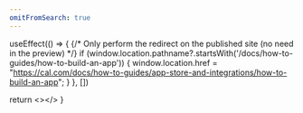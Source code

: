 ```yaml
---
omitFromSearch: true
---
```



  useEffect(() => {
    {/* Only perform the redirect on the published site (no need in the preview) */}
    if (window.location.pathname?.startsWith('/docs/how-to-guides/how-to-build-an-app')) {
      window.location.href = "https://cal.com/docs/how-to-guides/app-store-and-integrations/how-to-build-an-app";
    }
  }, [])
  
  return <></>
}

<Redirect />
